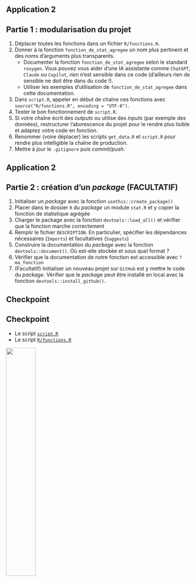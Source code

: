 ## Application 2 {.smaller}


:::{.callout-tip collapse="true" icon=false}
## Partie 1 : modularisation du projet

::: {.nonincremental}
1. Déplacer toutes les fonctions dans un fichier `R/functions.R`.
2. Donner à la fonction `fonction_de_stat_agregee` un nom plus pertinent et des noms d'arguments plus transparents. 
    + Documenter la fonction `fonction_de_stat_agregee` selon le standard `roxygen`. Vous pouvez vous aider d'une IA assistante comme `ChatGPT`, `Claude` ou `Copilot`, rien n'est sensible dans ce code (d'ailleurs rien de sensible ne doit être dans du code !). 
    + Utiliser les exemples d'utilisation de `fonction_de_stat_agregee` dans cette documentation.
3. Dans `script.R`, appeler en début de chaîne ces fonctions avec `source("R/functions.R", encoding = "UTF-8")`.
4. Tester le bon fonctionnement de `script.R`.
5. Si votre chaîne écrit des _outputs_ ou utilise des _inputs_ (par exemple des données), restructurer l'aborescence du projet pour le rendre plus lisible et adaptez votre code en fonction. 
6. Renommer (voire déplacer) les scripts `get_data.R` et `script.R` pour rendre plus intelligible la chaîne de production.
7. Mettre à jour le `.gitignore` puis _commit_/_push_.
:::

:::



## Application 2 {.smaller}

:::{.callout-tip collapse="true" icon=false}
## Partie 2 : création d'un *package* (FACULTATIF)

::: {.nonincremental}
1. Initialiser un *package* avec la fonction `usethis::create_package()`
2. Placer dans le dossier `R` du *package* un module `stat.R` et y copier la fonction de statistique agrégée
3. Charger le package avec la fonction `devtools::load_all()` et vérifier que la fonction marche correctement
4. Remplir le fichier `DESCRIPTION`. En particulier, spécifier les dépendances nécessaires (`Imports`) et facultatives (`Suggests`)
5. Construire la documentation du *package* avec la fonction `devtools::document()`. Où est-elle stockée et sous quel format ?
6. Vérifier que la documentation de notre fonction est accessible avec `?ma_fonction`
7. (Facultatif) Initialiser un nouveau projet sur `GitHub` est y mettre le code du *package*. Vérifier que le *package* peut être installé en local avec la fonction `devtools::install_github()`.
:::

:::

## Checkpoint

::: {.callout-caution}
## Checkpoint

* Le script [`script.R`](https://raw.githubusercontent.com/InseeFrLab/formation-bonnes-pratiques-exo-correction/refs/tags/appli2/script.R)
* Le script [`R/functions.R`](https://raw.githubusercontent.com/InseeFrLab/formation-bonnes-pratiques-exo-correction/refs/tags/appli2/R/functions.R)

![](checkpoint.jpg){width=40% fig-align="center"}

:::